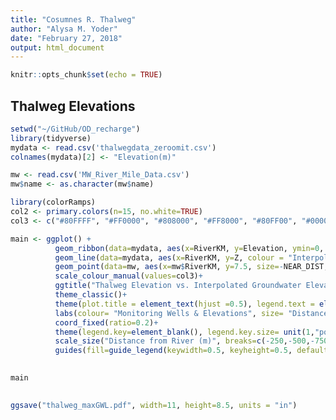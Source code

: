 ```yaml
---
title: "Cosumnes R. Thalweg"
author: "Alysa M. Yoder"
date: "February 27, 2018"
output: html_document
---
```


```r
knitr::opts_chunk$set(echo = TRUE)
```

## Thalweg Elevations

```r
setwd("~/GitHub/OD_recharge")
library(tidyverse)
mydata <- read.csv('thalwegdata_zeroomit.csv')
colnames(mydata)[2] <- "Elevation(m)"

mw <- read.csv('MW_River_Mile_Data.csv')
mw$name <- as.character(mw$name)

library(colorRamps)
col2 <- primary.colors(n=15, no.white=TRUE)
col3 <- c("#80FFFF", "#FF0000", "#808000", "#FF8000", "#80FF00", "#000080", "#FF0080", "#808080", "#FF8080", "#80FF80", "#0000FF", "#FF00FF", "#0080FF", "#FF80FF", "#000000")

main <- ggplot() + 
          geom_ribbon(data=mydata, aes(x=RiverKM, y=Elevation, ymin=0, ymax=predict(loess(Elevation ~ RiverKM))))+
          geom_line(data=mydata, aes(x=RiverKM, y=Z, colour = "Interpolated GW Elevation (m)")) +
          geom_point(data=mw, aes(x=mw$RiverKM, y=7.5, size=-NEAR_DIST, colour=factor(name))) +
          scale_colour_manual(values=col3)+
          ggtitle("Thalweg Elevation vs. Interpolated Groundwater Elevation\n\n")+
          theme_classic()+
          theme(plot.title = element_text(hjust =0.5), legend.text = element_text(size=11)) +
          labs(colour= "Monitoring Wells & Elevations", size= "Distance from River (m)") +
          coord_fixed(ratio=0.2)+
          theme(legend.key=element_blank(), legend.key.size= unit(1,"point")) +
          scale_size("Distance from River (m)", breaks=c(-250,-500,-750),labels = c(250,500,750)) +
          guides(fill=guide_legend(keywidth=0.5, keyheight=0.5, default.unit="inch"))

            
main
```

## 
```r

ggsave("thalweg_maxGWL.pdf", width=11, height=8.5, units = "in")
```




